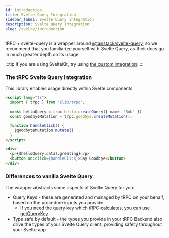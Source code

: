 ```yaml
---
id: introduction
title: Svelte Query Integration
sidebar_label: Svelte Query Integration
description: Svelte Query Integration
slug: /svelte/introduction
---
```


tRPC + svelte-query is a wrapper around 
[@tanstack/svelte-query](https://tanstack.com/query/latest/docs/svelte/overview),
so we recommend that you familiarize yourself with Svelte Query, 
as their docs go in much greater depth on its usage.

:::tip
If you are using SvelteKit, try using [the custom integration](/docs/sveltekit/introduction).
:::

### The tRPC Svelte Query Integration

This library enables usage directly within Svelte components

```html title='src/routes/+page.svelte'
<script lang="ts">
  import { trpc } from '$lib/trpc';

  const helloQuery = trpc.hello.createQuery({ name: 'Bob' })
  const goodbyeMutation = trpc.goodbye.createMutation();

  function handleClick() {
    $goodbyteMutation.mutate()
  }
</script>

<div>
  <p>{$helloQuery.data?.greeting}</p>
  <button on:click={handleClick}>Say Goodbye</button>
</div>
```

### Differences to vanilla Svelte Query

The wrapper abstracts some aspects of Svelte Query for you:

- Query Keys - these are generated and managed by tRPC on your behalf,
  based on the procedure inputs you provide
  - If you need the query key which tRPC calculates,
    you can use [getQueryKey](/docs/svelte/getquerykey)
- Type safe by default - 
  the types you provide in your tRPC Backend also drive the types of your Svelte Query client,
  providing safety throughout your Svelte app
